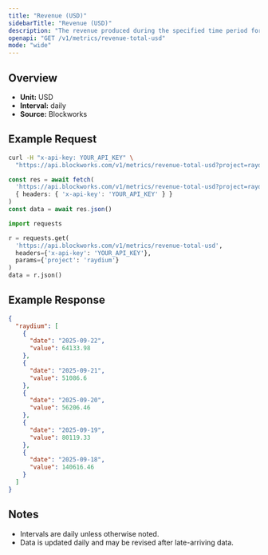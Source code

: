```yaml
---
title: "Revenue (USD)"
sidebarTitle: "Revenue (USD)"
description: "The revenue produced during the specified time period for given project."
openapi: "GET /v1/metrics/revenue-total-usd"
mode: "wide"
---
```


## Overview

- **Unit:** USD
- **Interval:** daily
- **Source:** Blockworks

## Example Request

<CodeGroup>

```bash cURL
curl -H "x-api-key: YOUR_API_KEY" \
  "https://api.blockworks.com/v1/metrics/revenue-total-usd?project=raydium"
```

```typescript TypeScript
const res = await fetch(
  'https://api.blockworks.com/v1/metrics/revenue-total-usd?project=raydium',
  { headers: { 'x-api-key': 'YOUR_API_KEY' } }
)
const data = await res.json()
```

```python Python
import requests

r = requests.get(
  'https://api.blockworks.com/v1/metrics/revenue-total-usd',
  headers={'x-api-key': 'YOUR_API_KEY'},
  params={'project': 'raydium'}
)
data = r.json()
```

</CodeGroup>

## Example Response

```json
{
  "raydium": [
    {
      "date": "2025-09-22",
      "value": 64133.98
    },
    {
      "date": "2025-09-21",
      "value": 51086.6
    },
    {
      "date": "2025-09-20",
      "value": 56206.46
    },
    {
      "date": "2025-09-19",
      "value": 80119.33
    },
    {
      "date": "2025-09-18",
      "value": 140616.46
    }
  ]
}
```

## Notes
- Intervals are daily unless otherwise noted.
- Data is updated daily and may be revised after late-arriving data.
